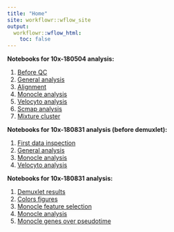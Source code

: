 ```yaml
---
title: "Home"
site: workflowr::wflow_site
output:
  workflowr::wflow_html:
    toc: false
---
```


<b>Notebooks for 10x-180504 analysis:</b><ol>
<li>[Before QC](10x-180504-beforeQC.html)
<li>[General analysis](10x-180504-general-analysis.html)</li>
<li>[Alignment](10x-180504-alignment.html)</li>
<li>[Monocle analysis](10x-180504-monocle.html)</li>
<li>[Velocyto analysis](velocyto_notebook_180504.html)</li>
<li>[Scmap analysis](10x-180504-scmap.html)</li>
<li>[Mixture cluster](10x-180504-mixture-cluster.html)</li>
</ol>

<b>Notebooks for 10x-180831 analysis (before demuxlet):</b><ol>
<li>[First data inspection](10x-180831-first-inspection.before-demuxlet.html)</li>
<li>[General analysis](10x-180831-general-analysis.before-demuxlet.html)</li>
<li>[Monocle analysis](10x-180831-monocle.before-demuxlet.html)</li>
<li>[Velocyto analysis](10x-180831-velocyto.before-demuxlet.html)</li>
</ol>

<b>Notebooks for 10x-180831 analysis:</b><ol>
<li>[Demuxlet results](10x-180831-demuxlet.html)</li>
<li>[Colors figures](10x-180831-colors.html)</li>
<li>[Monocle feature selection](10x-180831-monocle-featureselection.html)</li>
<li>[Monocle analysis](10x-180831-monocle.html)</li>
<li>[Monocle genes over pseudotime](10x-180831-pseudotime)</li>
</ol>
